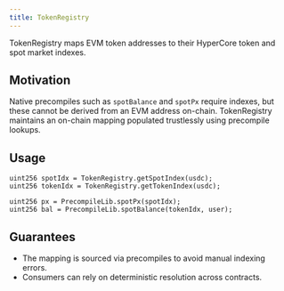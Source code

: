 ```yaml
---
title: TokenRegistry
---
```


TokenRegistry maps EVM token addresses to their HyperCore token and spot market indexes.

## Motivation

Native precompiles such as `spotBalance` and `spotPx` require indexes, but these cannot be derived from an EVM address on-chain. TokenRegistry maintains an on-chain mapping populated trustlessly using precompile lookups.

## Usage

```solidity
uint256 spotIdx = TokenRegistry.getSpotIndex(usdc);
uint256 tokenIdx = TokenRegistry.getTokenIndex(usdc);

uint256 px = PrecompileLib.spotPx(spotIdx);
uint256 bal = PrecompileLib.spotBalance(tokenIdx, user);
```

## Guarantees

- The mapping is sourced via precompiles to avoid manual indexing errors.
- Consumers can rely on deterministic resolution across contracts.

